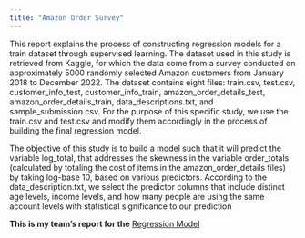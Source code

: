 ```yaml
---
title: "Amazon Order Survey"
---
```


This report explains the process of constructing regression models for a train dataset through supervised learning. The dataset used in this study is retrieved from Kaggle, for which the data come from a survey conducted on approximately 5000 randomly selected Amazon customers from January 2018 to December 2022. The dataset contains eight files: train.csv, test.csv, customer_info_test, customer_info_train, amazon_order_details_test, amazon_order_details_train, data_descriptions.txt, and sample_submission.csv. For the purpose of this specific study, we use the train.csv and test.csv and modify them accordingly in the process of building the final regression model.

The objective of this study is to build a model such that it will predict the variable log_total, that addresses the skewness in the variable order_totals (calculated by totaling the cost of items in the amazon_order_details files) by taking log-base 10, based on various predictors. According to the data_description.txt, we select the predictor columns that include distinct age levels, income levels, and how many people are using the same account levels with statistical significance to our prediction

**This is my team's report for the** [Regression Model](/project/AmazonOrderReport.pdf) 
